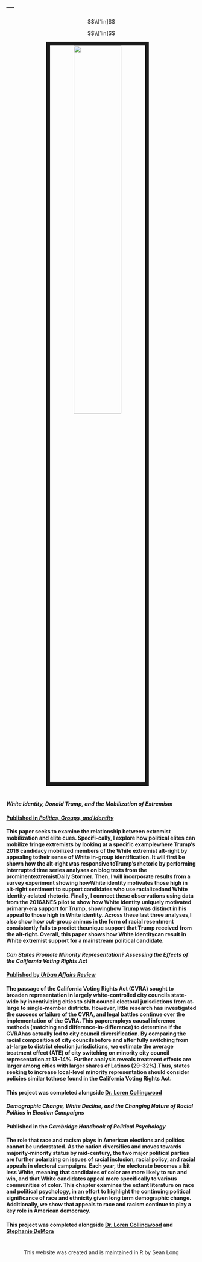 ---
---

$$\\[1in]$$

<link rel="stylesheet" href="styles.css" type="text/css">

$$\\[1in]$$

<center>
<img src="images/cathedralpeak.jpg" style="width:50%; border:10px solid; margin-right: 20px" align="middle">
</center>

#

#

#### <i> White Identity, Donald Trump, and the Mobilization of Extremism </i>
#### [Published in <i>Politics, Groups, and Identity</i>](images/whiteextremism.pdf)
#### This paper seeks to examine the relationship between extremist mobilization and elite cues. Specifi-cally, I explore how political elites can mobilize fringe extremists by looking at a specific examplewhere Trump’s 2016 candidacy mobilized members of the White extremist alt-right by appealing totheir sense of White in-group identification. It will first be shown how the alt-right was responsive toTrump’s rhetoric by performing interrupted time series analyses on blog texts from the prominentextremistDaily Stormer.  Then, I will incorporate results from a survey experiment showing howWhite identity motivates those high in alt-right sentiment to support candidates who use racializedand White identity-related rhetoric. Finally, I connect these observations using data from the 2016ANES pilot to show how White identity uniquely motivated primary-era support for Trump, showinghow Trump was distinct in his appeal to those high in White identity. Across these last three analyses,I also show how out-group animus in the form of racial resentment consistently fails to predict theunique support that Trump received from the alt-right. Overall, this paper shows how White identitycan result in White extremist support for a mainstream political candidate.
#### 
#### 
#### 
#### <i> Can States Promote Minority Representation? Assessing the Effects of the California Voting Rights Act </i>
#### [Published by<i> Urban Affairs Review</i>](images/cvrapaper.pdf)
#### The passage of the California Voting Rights Act (CVRA) sought to broaden representation in largely white-controlled city councils state-wide by incentivizing cities to shift council electoral jurisdictions from at-large to single-member districts.  However, little research has investigated the success orfailure of the CVRA, and legal battles continue over the implementation of the CVRA. This paperemploys causal inference methods (matching and difference-in-difference) to determine if the CVRAhas actually led to city council diversification. By comparing the racial composition of city councilsbefore and after fully switching from at-large to district election jurisdictions, we estimate the average treatment effect (ATE) of city switching on minority city council representation at 13-14%. Further analysis reveals treatment effects are larger among cities with larger shares of Latinos (29-32%).Thus, states seeking to increase local-level minority representation should consider policies similar tothose found in the California Voting Rights Act.
#### This project was completed alongside [Dr. Loren Collingwood](https://www.collingwoodresearch.com/)
#### 
#### 
#### 
#### <i> Demographic Change, White Decline, and the Changing Nature of Racial Politics in Election Campaigns </i>
#### Published in the <i> Cambridge Handbook of Political Psychology </i>
#### The role that race and racism plays in American elections and politics cannot be understated. As the nation diversifies and moves towards majority-minority status by mid-century, the two major political parties are further polarizing on issues of racial inclusion, racial policy, and racial appeals in electoral campaigns. Each year, the electorate becomes a bit less White, meaning that candidates of color are more likely to run and win, and that White candidates appeal more specifically to various communities of color. This chapter examines the extant literature on race and political psychology, in an effort to highlight the continuing political significance of race and ethnicity given long term demographic change. Additionally, we show that appeals to race and racism continue to play a key role in American democracy.
#### This project was completed alongside [Dr. Loren Collingwood](https://www.collingwoodresearch.com/) and [Stephanie DeMora](http://www.stephaniedemora.com/)

#

#


#

#

#

#

#

#

#

#

#

#

#

#

#

#

#

#

#

#

#

#

#

#

#

#

#

#

#

#

#

#

#

#

#

#

#

#

#

#

#

#

#

#

#

#

#

#

#

#

#

#

#

#

#

#

#

#

#

#

#

#

#

#


<center> 

This website was created and is maintained in R by Sean Long

</center>